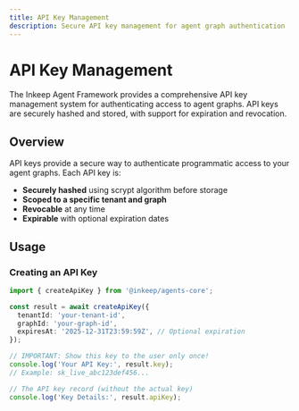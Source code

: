 ```yaml
---
title: API Key Management
description: Secure API key management for agent graph authentication
---
```


# API Key Management

The Inkeep Agent Framework provides a comprehensive API key management system for authenticating access to agent graphs. API keys are securely hashed and stored, with support for expiration and revocation.

## Overview

API keys provide a secure way to authenticate programmatic access to your agent graphs. Each API key is:

- **Securely hashed** using scrypt algorithm before storage
- **Scoped to a specific tenant and graph**
- **Revocable** at any time
- **Expirable** with optional expiration dates

## Usage

### Creating an API Key

```typescript
import { createApiKey } from '@inkeep/agents-core';

const result = await createApiKey({
  tenantId: 'your-tenant-id',
  graphId: 'your-graph-id',
  expiresAt: '2025-12-31T23:59:59Z', // Optional expiration
});

// IMPORTANT: Show this key to the user only once!
console.log('Your API Key:', result.key);
// Example: sk_live_abc123def456...

// The API key record (without the actual key)
console.log('Key Details:', result.apiKey);
```